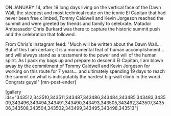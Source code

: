 ON JANUARY 14, after 19 long days living on the vertical face of the Dawn Wall, the steepest and most technical route on the iconic El Capitan that had never been free climbed, Tommy Caldwell and Kevin Jorgeson reached the summit and were greeted by friends and family to celebrate. Matador Ambassador Chris Burkard was there to capture the historic summit push and the celebration that followed. 
 
From Chris's Instagram feed: "Much will be written about the Dawn Wall... But of this I am certain; it is a monumental feat of human accomplishment... and will always stand as a testament to the power and will of the human spirit. As I pack my bags up and prepare to descend El Capitan, I am blown away by the commitment of Tommy Caldwell and Kevin Jorgeson for working on this route for 7 years... and ultimately spending 19 days to reach the summit on what is indisputably the hardest big-wall climb in the world. Congrats guys!" [mn-post-ender]

[gallery ids="343512,343510,343511,343487,343486,343484,343485,343483,343509,343496,343494,343491,343490,343493,343505,343492,343507,343506,343508,343504,343502,343499,343495,343498,343513"]